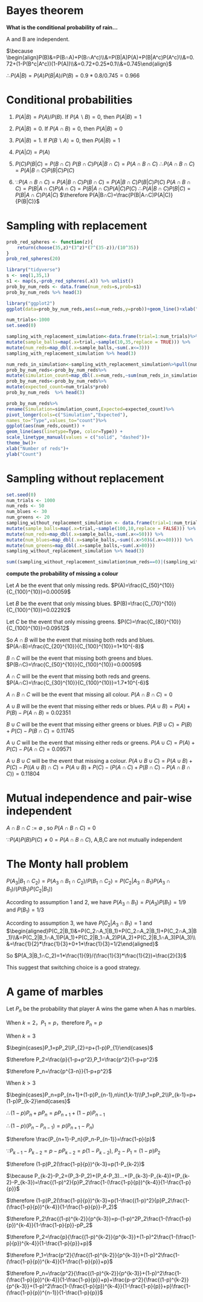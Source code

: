 # Bayes theorem

**What is the conditional probability of rain...**

A and B are independent. 

$\because \begin{align}P(B)&=P(B∩A)+P(B∩A^c)\\&=P(B|A)P(A)+P(B|A^c)P(A^c)\\&=0.72+(1-P(B^c|A^c))(1-P(A))\\&=0.72+0.25*0.1\\&=0.745\end{align}$​​

$\therefore P(A|B)=P(A)P(B|A)/P(B)=0.9*0.8/0.745=0.966$

# Conditional probabilities

1. $P(A|B)=P(A)/P(B)$. If $P(A\backslash B)=0$, then $P(A|B)=1$

2. $P(A|B)=0$. If $P(A∩B)=0$, then $P(A|B)=0$

3. $P(A|B)=1$. If $P(B\backslash A)=0$, then $P(A|B)=1$

4. $P(A|\Omega)=P(A)$

5. $P(C)P(B|C)=P(B∩C)~P(B∩C)P(A|B∩C)=P(A∩B∩C)$ $\therefore P(A∩B∩C)=P(A|B∩C)P(B|C)P(C)$

6. $\because P(A∩B∩C)=P(A|B∩C)P(B∩C)=P(A|B∩C)P(B|C)P(C)~P(A∩B∩C)=P(B|A∩C)P(A∩C)=P(B|A∩C)P(A|C)P(C)$ $\therefore P(A|B∩C)P(B|C)=P(B|A∩C)P(A|C)$ $\therefore P(A|B∩C)=\frac{P(B|A∩C)P(A|C)}{P(B|C)}$

#  Sampling with replacement
```R
prob_red_spheres <- function(z){
    return(choose(35,z)*(3^z)*(7^(35-z))/(10^35))
}
prob_red_spheres(20)
```
```R
library("tidyverse")
s <- seq(1,35,1)
s1 <- map(s,~prob_red_spheres(.x)) %>% unlist()
prob_by_num_reds <- data.frame(num_reds=s,prob=s1)
prob_by_num_reds %>% head(3)
```
```R
library("ggplot2")
ggplot(data=prob_by_num_reds,aes(x=num_reds,y=prob))+geom_line()+xlab("Number of reds")+ylab("Probability")
```
```R
num_trials<-1000
set.seed(0)

sampling_with_replacement_simulation<-data.frame(trial=1:num_trials)%>%
mutate(sample_balls=map(.x=trial,~sample(10,35,replace = TRUE))) %>% 
mutate(num_reds=map_dbl(.x=sample_balls,~sum(.x<=3)))
sampling_with_replacement_simulation %>% head(3)
```
```R
num_reds_in_simulation<-sampling_with_replacement_simulation%>%pull(num_reds)   #抽取数据列
prob_by_num_reds<-prob_by_num_reds%>%
mutate(simulation_count=map_dbl(.x=num_reds,~sum(num_reds_in_simulation==.x)))
prob_by_num_reds<-prob_by_num_reds%>%
mutate(expected_count=num_trials*prob)
prob_by_num_reds  %>% head(3)
```
```R
prob_by_num_reds%>%
rename(Simulation=simulation_count,Expected=expected_count)%>%
pivot_longer(cols=c("Simulation","Expected"),
names_to="Type",values_to="count")%>%
ggplot(aes(num_reds,count)) +
geom_line(aes(linetype=Type, color=Type)) +
scale_linetype_manual(values = c("solid", "dashed"))+
theme_bw()+
xlab("Number of reds")+
ylab("Count")
```

# Sampling without replacement

```R
set.seed(0)
num_trials <- 1000
num_reds <- 50
num_blues <- 30
num_greens <- 20
sampling_without_replacement_simulation <- data.frame(trial=1:num_trials) %>% 
mutate(sample_balls=map(.x=trial,~sample(100,10,replace = FALSE))) %>% 
mutate(num_reds=map_dbl(.x=sample_balls,~sum(.x<=50))) %>% 
mutate(num_blues=map_dbl(.x=sample_balls,~sum((.x>50)&(.x<=80)))) %>% 
mutate(num_greens=map_dbl(.x=sample_balls,~sum(.x>80)))
sampling_without_replacement_simulation %>% head(3)
```
```R
sum((sampling_without_replacement_simulation$num_reds==0)|(sampling_without_replacement_simulation$num_blues==0)|(sampling_without_replacement_simulation$num_greens==0))/num_trials
```

**compute the probability of missing a colour**

Let $A$ be the event that only missing reds. $P(A)=\frac{C_{50}^{10}}{C_{100}^{10}}=0.00059$

Let $B$ be the event that only missing blues. $P(B)=\frac{C_{70}^{10}}{C_{100}^{10}}=0.02292$

Let $C$ be the event that only missing greens. $P(C)=\frac{C_{80}^{10}}{C_{100}^{10}}=0.09512$

So $A∩B$ will be the event that missing both reds and blues. $P(A∩B)=\frac{C_{20}^{10}}{C_{100}^{10}}=1*10^{-8}$

$B∩C$ will be the event that missing both greens and blues. $P(B∩C)=\frac{C_{50}^{10}}{C_{100}^{10}}=0.00059$

$A∩C$ will be the event that missing both reds and greens. $P(A∩C)=\frac{C_{30}^{10}}{C_{100}^{10}}=1.7*10^{-6}$

$A∩B∩C$ will be the event that missing all colour. $P(A∩B∩C)=0$

$A∪B$ will be the event that missing either reds or blues. $P(A∪B)=P(A)+P(B)-P(A∩B)=0.02351$

$B∪C$ will be the event that missing either greens or blues. $P(B∪C)=P(B)+P(C)-P(B∩C)=0.11745$

$A∪C$ will be the event that missing either reds or greens. $P(A∪C)=P(A)+P(C)-P(A∩C)=0.09571$

$A∪B∪C$ will be the event that missing a colour. $P(A∪B∪C)=P(A∪B)+P(C)-P((A∪B)∩C)=P(A∪B)+P(C)-(P(A∩C)+P(B∩C)-P(A∩B∩C))=0.11804$

#  Mutual independence and pair-wise independent

$A ∩ B ∩ C := ∅$ , so $P(A ∩ B ∩ C)=0$

$\because P(A)P(B)P(C)\neq 0=P(A ∩ B ∩ C)$, A,B,C are not mutually independent

# The Monty hall problem

$P(A_3|B_1∩C_2)=P(A_3∩B_1∩C_2)/P(B_1∩C_2)=P(C_2|A_3∩B_1)P(A_3∩B_1)/(P(B_1)P(C_2|B_1))$

According to assumption 1 and 2, we have $P(A_3∩B_1)=P(A_3)P(B_1)=1/9$ and $P(B_1)=1/3$

According to assumption 3, we have $P(C_2|A_3∩B_1)=1$ and $\begin{aligned}P(C_2|B_1)&=P(C_2∩A_1|B_1)+P(C_2∩A_2|B_1)+P(C_2∩A_3|B_1)\\&=P(C_2|B_1∩A_1)P(A_1)+P(C_2|B_1∩A_2)P(A_2)+P(C_2|B_1∩A_3)P(A_3)\\&=\frac{1}{2}*\frac{1}{3}+0+1*\frac{1}{3}=1/2\end{aligned}$

So $P(A_3|B_1∩C_2)=1*\frac{1}{9}/(\frac{1}{3}*\frac{1}{2})=\frac{2}{3}$

This suggest that switching choice is a good strategy. 

# A game of marbles

Let $P_n$ be the probability that player A wins the game when A has n marbles. 

When $k=2$​​，$P_1=p$​​，therefore $P_n=p$​

When $k=3$​

$\begin{cases}P_1=pP_2\\P_{2}=p+(1-p)P_{1}\end{cases}$​

$\therefore P_2=\frac{p}{1-p+p^2},P_1=\frac{p^2}{1-p+p^2}$​​

$\therefore P_n=\frac{p^{3-n}}{1-p+p^2}$​​

When $k>3$​

$\begin{cases}P_n=pP_{n+1}+(1-p)P_{n-1},n\in(1,k-1)\\P_1=pP_2\\P_{k-1}=p+(1-p)P_{k-2}\end{cases}$​

$\therefore (1-p)P_n+pP_n=pP_{n+1}+(1-p)P_{n-1}$​

$\therefore (1-p)(P_n-P_{n-1})=p(P_{n+1}-P_n)$

$\therefore \frac{P_{n+1}-P_n}{P_n-P_{n-1}}=\frac{1-p}{p}$​

$\because P_{k-1}-P_{k-2}=p-pP_{k-2}=p(1-P_{k-2}),~P_{2}-P_{1}=(1-p)P_2$

$\therefore (1-p)P_2(\frac{1-p}{p})^{k-3}=p(1-P_{k-2})$​

$\because P_{k-2}-P_2=(P_3-P_2)+(P_4-P_3)...+(P_{k-3}-P_{k-4})+(P_{k-2}-P_{k-3})=\frac{(1-p)^2}{p}P_2\frac{1-(\frac{1-p}{p})^{k-4}}{1-\frac{1-p}{p}}$​​​​

$\therefore (1-p)P_2(\frac{1-p}{p})^{k-3}=p(1-\frac{(1-p)^2}{p}P_2\frac{1-(\frac{1-p}{p})^{k-4}}{1-\frac{1-p}{p}}-P_2)$​

$\therefore P_2\frac{(1-p)^{k-2}}{p^{k-3}}=p-(1-p)^2P_2\frac{1-(\frac{1-p}{p})^{k-4}}{1-\frac{1-p}{p}}-pP_2$​​

$\therefore P_2=\frac{p}{\frac{(1-p)^{k-2}}{p^{k-3}}+(1-p)^2\frac{1-(\frac{1-p}{p})^{k-4}}{1-\frac{1-p}{p}}+p}$​

$\therefore P_1=\frac{p^2}{\frac{(1-p)^{k-2}}{p^{k-3}}+(1-p)^2\frac{1-(\frac{1-p}{p})^{k-4}}{1-\frac{1-p}{p}}+p}$

$\therefore P_n=\frac{p^2}{\frac{(1-p)^{k-2}}{p^{k-3}}+(1-p)^2\frac{1-(\frac{1-p}{p})^{k-4}}{1-\frac{1-p}{p}}+p}+\frac{p-p^2}{\frac{(1-p)^{k-2}}{p^{k-3}}+(1-p)^2\frac{1-(\frac{1-p}{p})^{k-4}}{1-\frac{1-p}{p}}+p}\frac{1-(\frac{1-p}{p})^{n-1}}{1-\frac{1-p}{p}}$​​​